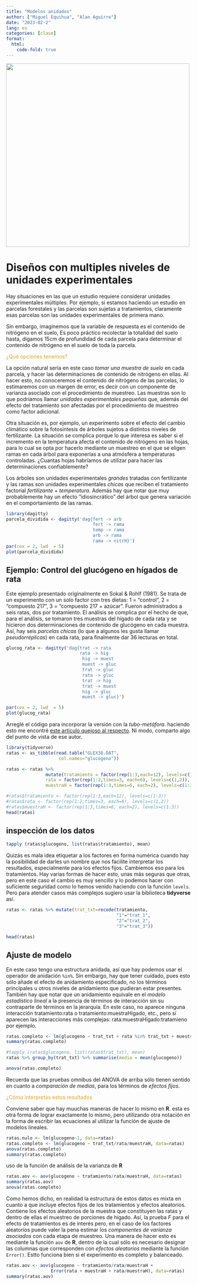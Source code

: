 ```yaml
---
title: "Modelos anidados"
author: ["Miguel Equihua", "Alan Aguirre"]
date: "2023-02-2"
lang: es
categories: [clase]
format:
  html:
    code-fold: true
---
```


![](ratas-de-lab.png){width="500"}

# Diseños con multiples niveles de unidades experimentales

Hay situaciones en las que un estudio requiere considerar unidades experimentales múltiples. Por ejemplo, si estamos haciendo un estudio en parcelas forestales y las parcelas son sujetas a tratamientos, claramente esas parcelas son las unidades experimentales de primera mano.

Sin embargo, imaginemos que la variable de respuesta es el contenido de nitrógeno en el suelo, Es poco práctico recolectar la totalidad del suelo hasta, digamos 15cm de profundidad de cada parcela para determinar el contenido de nitrógeno en el suelo de toda la parcela.

[¿Qué opciones tenemos?]{style="color:GoldenRod"}

La opción natural sería en este caso *tomar una muestra de suelo* en cada parcela, y hacer las determinaciones de contenido de nitrógeno en ellas. Al hacer esto, no conoceremos el contenido de nitrógeno de las parcelas, lo estimaremos con un margen de error, es decir con un componente de varianza asociado con el procedimiento de muestreo. Las muestras son lo que podríamos llamar *unidades experimentales pequeñas* que, además del efecto del tratamiento son afectadas por el procedimiento de muestreo como factor adicional.

Otra situación es, por ejemplo, un experimento sobre el efecto del cambio climático sobre la fotosíntesis de árboles sujetos a distintos niveles de fertilizante. La situación se complica porque lo que interesa es saber si el incremento en la temperatura afecta el contenido de nitrógeno en las hojas, para lo cual se opta por hacerlo mediante un muestreo en el que se eligen ramas en cada árbol para exponerlas a una atmósfera a temperaturas controladas. ¿Cuantas hojas habríamos de utilizar para hacer las determinaciones confiablemente?

Los árboles son unidades experimentales *grandes* tratadas con fertilizante y las ramas son unidades experimentales *chicas* que reciben el tratamiento factorial *fertilizante* + *temperatura*. Además hay que notar que muy probablemente hay un efecto "idiosincrático" del árbol que genera variación en el comportamiento de las ramas.

```r
library(dagitty)
parcela_dividida <- dagitty('dag{fert -> arb
                                 fert -> rama
                                 temp -> rama
                                 arb -> rama
                                 rama -> nitrH}')
par(cex = 2, lwd  = 5)
plot(parcela_dividida)
```

## Ejemplo: Control del glucógeno en hígados de rata

Este ejemplo presentado originalmente en Sokal & Rohlf (1981). Se trata de un experimento con un solo factor con tres dietas: 1 = "control", 2 = "compuesto 217", 3 = "compuesto 217 + azúcar". Fueron administrados a seis ratas, dos por tratamiento. El análisis se complica por el hecho de que, para el análisis, se tomaron tres muestras del hígado de cada rata y se hicieron dos determinaciones de contenido de glucógeno en cada muestra. Así, hay seis *parcelas chicas* (lo que a algunos les gusta llamar *pseudorréplicas*) en cada rata, para finalmente dar 36 lecturas en total.

```r
glucog_rata <- dagitty('dag{trat -> rata
                            rata -> hig
                             hig -> muest
                             muest -> gluc
                             trat -> gluc
                             rata -> gluc
                             trat -> hig
                             trat -> muest
                             hig -> gluc
                             muest -> gluc}')

par(cex = 2, lwd  = 5)
plot(glucog_rata)
```

Arreglé el código para incorporar la versión con la *tubo-metáfora*. haciendo esto me encontré [este artículo quejoso al respecto](https://www.datanalytics.com/2017/05/16/soy-un-dinosaurio-sobre-las-novedades-de-r/). Ni modo, comparto algo del punto de vista de ese autor.

```r
library(tidyverse)
ratas <- as_tibble(read.table("GLEX38.DAT",                 
                    col.names="glucogeno"))

ratas <- ratas %>% 
               mutate(tratamiento = factor(rep(1:3,each=12), levels=c(1:3)),
               rata = factor(rep(1:2,times=3, each=6), levels=c(1,2)),
               muestraH = factor(rep(1:3,times=6, each=2), levels=c(1:3)))

#ratas$tratamiento <- factor(rep(1:3,each=12), levels=c(1:3))
#ratas$rata <- factor(rep(1:2,times=3, each=6), levels=c(1,2))
#ratas$muestraH <- factor(rep(1:3,times=6, each=2), levels=c(1:3))
head(ratas)
```

## inspección de los datos

```r
tapply (ratas$glucogeno, list(ratas$tratamiento), mean)
```

Quizás es mala idea etiquetar a los factores en forma numérica cuando hay la posibilidad de darles un nombre que nos facilite interpretar los resultados, especialmente para los efectos fijos. Cambiemos eso para los tratamientos. Hay varias formas de hacer esto, unas más seguras que otras, pero en este caso el cambio es muy sencillo y lo podemos hacer con suficiente seguridad como lo hemos venido haciendo con la función `levels`. Pero para atender casos más complejos sugiero usar la biblioteca **tidyverse** así.

```r
ratas <- ratas %>% mutate(trat_txt=recode(tratamiento, 
                                          "1"="trat_1", 
                                          "2"="trat_2", 
                                          "3"="trat_3"))

head(ratas)
```

## Ajuste de modelo

En este caso tengo una estructura anidada, así que hay podemos usar el operador de anidación `%in%`. Sin embargo, hay que tener cuidado, pues esto sólo añade el efecto de anidamiento especificado, no los términos principales u otros niveles de anidamiento que pudieran estar presentes. También hay que notar que un anidamiento equivale en el *modelo estadístico lineal* a la presencia de términos de interacción sin su contraparte de términos en la jerarquía. En este caso, no aparece ninguna interacción tratamiento:rata o tratamiento:muestraHígado, etc., pero sí aparecen las interacciones más complejas: rata:muestraHígado:tratamieno por ejemplo.

```r
ratas.completo <- lm(glucogeno ~ trat_txt + rata %in% trat_txt + muestraH %in% rata %in% trat_txt, data=ratas)
summary(ratas.completo)
```

```r
#tapply (ratas$glucogeno, list(ratas$trat_txt), mean)
ratas %>% group_by(trat_txt) %>% summarise(media = mean(glucogeno))

anova(ratas.completo)
```

Recuerda que las pruebas omnibus del ANOVA de arriba sólo tienen sentido en cuanto a *comparación de medias*, para los términos de *efectos fijos*.

[¿Cómo interpretas estos resultados]{style="color:GoldenRod"}

Conviene saber que hay muuchas maneras de hacer lo mismo en **R**. esta es otra forma de lograr exactamente lo mismo, pero utilizando otra notación en la forma de escribir las ecuaciones al utilizar la función de ajuste de modelos lineales.

```r
ratas.nulo <- lm(glucogeno~1, data=ratas)
ratas.completo <- lm(glucogeno ~ trat_txt/rata/muestraH, data=ratas)
anova(ratas.completo)
summary(ratas.completo)
```

uso de la función de análisis de la varianza de **R**

```r
ratas.aov <- aov(glucogeno ~ tratamiento/rata/muestraH, data=ratas)
summary(ratas.aov)
anova(ratas.completo)
```

Como hemos dicho, en realidad la estructura de estos datos es mixta en cuanto a que incluye efectos fijos de los tratamientos y efectos aleatorios. Contiene los efectos aleatorios de la muestra que constituyen las ratas y dentro de ellas el muestreo de porciones de hígado. Así, la prueba *F* para el efecto de tratamientos es de interés pero, en el caso de los factores aleatorios puede valer la pena estimar los *componentes de varianza asociados* con cada etapa de muestreo. Una manera de hacer esto es mediante la función `aov` de **R**, dentro de la cual sólo es necesario designar las columnas que corresponden con *efectos aleatorios* mediante la función `Error()`. Estto funciona bien si el experimento es completo y balanceado.

```r
ratas.aov <- aov(glucogeno ~ tratamiento/rata/muestraH + 
                 Error(rata + muestraH + rata/muestraH), data=ratas)
summary(ratas.aov)
```
